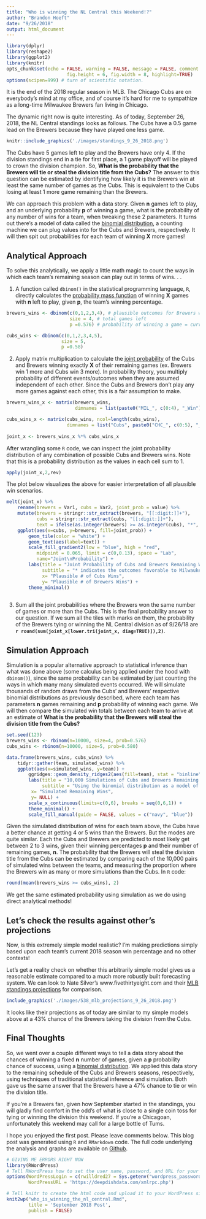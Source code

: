 ```yaml
---
title: "Who is winning the NL Central this Weekend!?"
author: "Brandon Hoeft"
date: "9/26/2018"
output: html_document
---
```


```r
library(dplyr)
library(reshape2)
library(ggplot2)
library(knitr)
opts_chunk$set(echo = FALSE, warning = FALSE, message = FALSE, comment = "",
                      fig.height = 6, fig.width = 8, highlight=TRUE)
options(scipen=999) # turn of scientific notation.

```

It is the end of the 2018 regular season in MLB. The Chicago Cubs are on everybody's mind at my office, and of course it's hard for me to sympathize as a long-time Milwaukee Brewers fan living in Chicago. 

The dynamic right now is quite interesting. As of today, September 26, 2018, the NL Central standings looks as follows. The Cubs have a 0.5 game lead on the Brewers because they have played one less game. 

``` r
knitr::include_graphics('./images/standings_9_26_2018.png')
```

The Cubs have 5 games left to play and the Brewers have only 4. If the division standings end in a tie for first place, a 1 game playoff will be played to crown the division champion. So, **What is the probability that the Brewers will tie or steal the division title from the Cubs?** The answer to this question can be estimated by identifying how likely it is the Brewers win at least the same number of games as the Cubs. This is equivalent to the Cubs losing at least 1 more game remaining than the Brewers. 

We can approach this problem with a data story. Given **n** games left to play, and an underlying probability **p** of winning a game, what is the probability of any number of wins for a team, when tweaking these 2 parameters. It turns out there's a model of data called the [binomial distribution](https://en.wikipedia.org/wiki/Binomial_distribution), a counting machine we can plug values into for the Cubs and Brewers, respectively. It will then spit out probabilities for each team of winning **X** more games!   

## Analytical Approach

To solve this analytically, we apply a little math magic to count the ways in which each team's remaining season can play out in terms of wins. . . 

1. A function called `dbinom()` in the statistical programming language, `R`, directly calculates the [probability mass function](https://en.wikipedia.org/wiki/Probability_mass_function) of winning **X** games with **n** left to play, given **p**, the team's winning percentage.

``` r
brewers_wins <- dbinom(c(0,1,2,3,4), # plausible outcomes for Brewers wins
                       size = 4, # total games left
                       p =0.576) # probability of winning a game = current win %

cubs_wins <- dbinom(c(0,1,2,3,4,5),
                    size = 5, 
                    p =0.58)
```

  
2. Apply matrix multiplication to calculate the [joint probability](http://www.statisticshowto.com/joint-probability-distribution/) of the Cubs and Brewers winning exactly **X** of their remaining games (ex. Brewers win 1 more and Cubs win 3 more). In probability theory, you multiply probability of different events/outcomes when they are assumed independent of each other. Since the Cubs and Brewers don't play any more games against each other, this is a fair assumption to make. 

``` r
brewers_wins_x <- matrix(brewers_wins,
                         dimnames = list(paste0("MIL_", c(0:4), "_Win"),"Brewers"))

cubs_wins_x <- matrix(cubs_wins, ncol=length(cubs_wins),
                      dimnames = list("Cubs", paste0("CHC_", c(0:5), "_Win")))
 
joint_x <- brewers_wins_x %*% cubs_wins_x
```

After wrangling some `R` code, we can inspect the joint probability distribution of any combination of possible Cubs and Brewers wins. Note that this is a probability distribution as the values in each cell sum to 1. 

``` r
apply(joint_x,2,rev)
```

The plot below visualizes the above for easier interpretation of all plausible win scenarios.  

``` r
melt(joint_x) %>%
    rename(brewers = Var1, cubs = Var2, joint_prob = value) %>%
    mutate(brewers = stringr::str_extract(brewers, "[[:digit:]]+"),
           cubs = stringr::str_extract(cubs, "[[:digit:]]+"),
           text = ifelse(as.integer(brewers) >= as.integer(cubs), "*", "")) %>%
    ggplot(aes(x=cubs, y=brewers, fill=joint_prob)) + 
        geom_tile(color = "white") + 
        geom_text(aes(label=text)) +
        scale_fill_gradient2(low = "blue", high = "red", 
           midpoint = 0.065, limit = c(0,0.13), space = "Lab", 
           name="Joint\nProbability") +
        labs(title = "Joint Probability of Cubs and Brewers Remaining Wins",
             subtitle = "* indicates the outcomes favorable to Milwaukee tying or winning the Division",
             x= "Plausible # of Cubs Wins",
             y= "Plausible # of Brewers Wins") +
        theme_minimal()
    
```
  
3. Sum all the joint probabilities where the Brewers won the same number of games or more than the Cubs. This is the final probability answer to our question. If we sum all the tiles with marks on them, the probability of the Brewers tying or winning the NL Central division as of 9/26/18 are **`r round(sum(joint_x[lower.tri(joint_x, diag=TRUE)]),2)`**.


## Simulation Approach 

Simulation is a popular alternative approach to statistical inference than what was done above (some calculus being applied under the hood with `dbinom()`), since the same probability can be estimated by just counting the ways in which many many simulated events occurred. We will simulate thousands of random draws from the Cubs' and Brewers' respective binomial distributions as previously described, where each team has parameters **n** games remaining and **p** probability of winning each game. We will then compare the simulated win totals between each team to arrive at an estimate of **What is the probability that the Brewers will steal the division title from the Cubs?**

```r
set.seed(123)
brewers_wins <- rbinom(n=10000, size=4, prob=0.576)
cubs_wins <- rbinom(n=10000, size=5, prob=0.580)

data.frame(brewers_wins, cubs_wins) %>%
    tidyr::gather(team, simulated_wins) %>%
    ggplot(aes(x=simulated_wins, y=team)) + 
        ggridges::geom_density_ridges2(aes(fill=team), stat = "binline", binwidth = 0.5, scale =0.9) +
        labs(title = "10,000 Simulations of Cubs and Brewers Remaining Wins",
             subtitle = "Using the binomial distribution as a model of the data",
         x= "Simulated Remaining Wins",
         y= NULL) +
        scale_x_continuous(limits=c(0,6), breaks = seq(0,6,1)) +
        theme_minimal() +
        scale_fill_manual(guide = FALSE, values = c("navy", "blue"))
```

Given the simulated distribution of wins for each team above, the Cubs have a better chance at getting 4 or 5 wins than the Brewers. But the modes are quite similar. Each the Cubs and Brewers are predicted to most likely get between 2 to 3 wins, given their winning percentages **p** and their number of remaining games, **n**. The probability that the Brewers will steal the division title from the Cubs 
can be estimated by comparing each of the 10,000 pairs of simulated wins between the teams, and measuring the proportion where the Brewers win as many or more simulations than the Cubs. In `R` code:

``` r
round(mean(brewers_wins >= cubs_wins), 2)
```
We get the same estimated probability using simulation as we do using direct analytical methods!

## Let's check the results against other's projections

Now, is this extremely simple model realistic? I'm making predictions simply based upon each team's current 2018 season win percentage and no other contexts!

Let's get a reality check on whether this arbitrarily simple model gives us a reasonable estimate compared to a much more robustly built forecasting system. We can look to Nate Silver's www.fivethirtyeight.com
and their [MLB standings projections](https://projects.fivethirtyeight.com/2018-mlb-predictions/?ex_cid=rrpromo) for comparison.

``` r
include_graphics('./images/538_mlb_projections_9_26_2018.png')
```

It looks like their projections as of today are similar to my simple models above at a 43% chance of the Brewers taking the division from the Cubs. 

## Final Thoughts

So, we went over a couple different ways to tell a data story about the chances of winning a fixed **n** number of games, given a **p** probability chance of success, using a [binomial distribution](https://en.wikipedia.org/wiki/Binomial_distribution). We applied this data story to the remaining schedule of the Cubs and Brewers seasons, respectively, using techniques of traditional statistical inference and simulation. Both gave us the same answer that the Brewers have a 47% chance to tie or win the division title.

If you're a Brewers fan, given how September started in the standings, you will gladly find comfort in the odd's of what is close to a single coin toss for tying or winning the division this weekend. If you're a Chicagoan, unfortunately this weekend may call for a large bottle of Tums. 

I hope you enjoyed the first post. Please leave comments below. This blog post was generated using `R` and `RMarkdown` code. The full code underlying the analysis and graphs are available on [Github](https://github.com/BrandonHoeft/deepdishdata/tree/master/sept2018/cubs_division_odds).


``` r
# GIVING ME ERRORS RIGHT NOW
library(RWordPress)
# Tell RWordPress how to set the user name, password, and URL for your WordPress site.
options(WordPressLogin = c(rwilldred27 = Sys.getenv("wordpress_password")),
        WordPressURL = 'https://deepdishdata.com/xmlrpc.php')

# Tell knitr to create the html code and upload it to your WordPress site
knit2wp("who_is_winning_the_nl_central.Rmd", 
        title = 'September 2018 Post', 
        publish = FALSE)
```